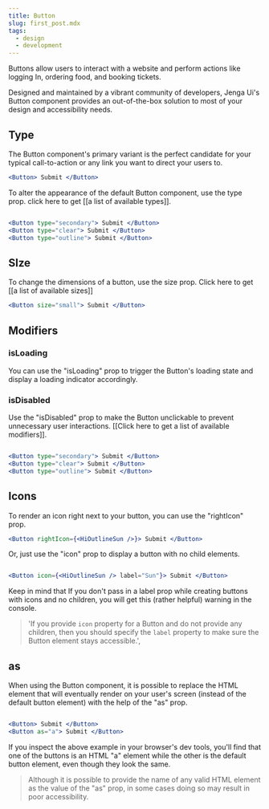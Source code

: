 ```yaml
---
title: Button
slug: first_post.mdx
tags:
  - design
  - development
---
```


Buttons allow users to interact with a website and perform actions like logging In, ordering food, and booking tickets.

Designed and maintained by a vibrant community of developers, Jenga Ui's Button component provides an out-of-the-box solution to most of your design and accessibility needs.

## Type

The Button component's primary variant is the perfect candidate for your typical call-to-action or any link you want to direct your users to.

```jsx
<Button> Submit </Button>
```

To alter the appearance of the default Button component, use the type prop. click here to get [[a list of available types]].

```jsx

<Button type="secondary"> Submit </Button>
<Button type="clear"> Submit </Button>
<Button type="outline"> Submit </Button>

```

## SIze

To change the dimensions of a button, use the size prop. Click here to get [[a list of available sizes]]

```jsx
<Button size="small"> Submit </Button>
```

## Modifiers

### isLoading

You can use the "isLoading" prop to trigger the Button's loading state and display a loading indicator accordingly.

### isDisabled

Use the "isDisabled" prop to make the Button unclickable to prevent unnecessary user interactions. [[Click here to get a list of available modifiers]].

```jsx

<Button type="secondary"> Submit </Button>
<Button type="clear"> Submit </Button>
<Button type="outline"> Submit </Button>

```

## Icons

To render an icon right next to your button, you can use the "rightIcon" prop.

```jsx
<Button rightIcon={<HiOutlineSun />}> Submit </Button>
```

Or, just use the "icon" prop to display a button with no child elements.

```jsx

<Button icon={<HiOutlineSun /> label="Sun"}> Submit </Button>

```

Keep in mind that If you don't pass in a label prop while creating buttons with icons and no children, you will get this (rather helpful) warning in the console.

> 'If you provide `icon` property for a Button and do not provide any children, then you should specify the `label` property to make sure the Button element stays accessible.',

## as

When using the Button component, it is possible to replace the HTML element that will eventually render on your user's screen (instead of the default button element) with the help of the "as" prop.

```jsx

<Button> Submit </Button>
<Button as="a"> Submit </Button>

```

If you inspect the above example in your browser's dev tools, you'll find that one of the buttons is an HTML "a" element while the other is the default button element, even though they look the same.

> Although it is possible to provide the name of any valid HTML element as the value of the "as" prop, in some cases doing so may result in poor accessibility.
